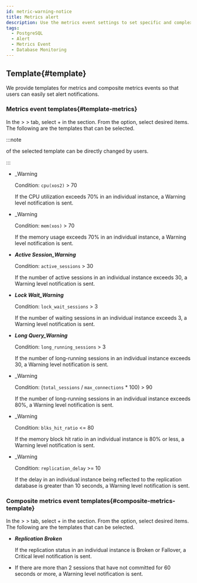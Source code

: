 ```yaml
---
id: metric-warning-notice
title: Metrics alert
description: Use the metrics event settings to set specific and complex events.
tags:
  - PostgreSQL
  - Alert
  - Metrics Event
  - Database Monitoring
---
```



<Metricswarningnotice /> 


<Compositemetricswarningnotice /> 


<Metricseventmodifydelete />


<Metricseventconditionselecttargetguide />

## Template{#template}

We provide templates for metrics and composite metrics events so that users can easily set alert notifications.

### Metrics event templates{#template-metrics}

In the <Cmdname sid="event_statistic" className="uitext" /> &gt; <Cmdname sid="event_setting" className="uitext" /> &gt; <Cmdname sid="metrics" className="uitext" /> tab, select <span class="uitext">+</span> <Cmdname sid="add_notification" className="uitext" />
in the <Cmdname sid="metrics" className="uitext" /> section. From the <Cmdname sid="template" className="uitext" /> option, select desired items. The following are the templates that can be selected.

:::note

<Cmdname sid="metrics_event_rules" className="uitext" /> of the selected template can be directly changed by users.

:::

- <p><Cmdname sid="cpu_usage" className="uitext" /><span class="uitext">_Warning</span></p>

  Condition: `cpu(xos2)` \> 70

  If the CPU utilization exceeds 70% in an individual instance, a <span class='slow'>Warning</span> level notification is sent.

- <p><Cmdname sid="memory_usage" className="uitext" /><span class="uitext">_Warning</span></p>

  Condition: `mem(xos)` \> 70

  If the memory usage exceeds 70% in an individual instance, a <span class='slow'>Warning</span> level notification is sent.

- **_Active Session_Warning_**

  Condition: `active_sessions` \> 30

  If the number of active sessions in an individual instance exceeds 30, a <span class='slow'>Warning</span> level notification is sent.

- **_Lock Wait_Warning_**

  Condition: `lock_wait_sessions` \> 3

  If the number of waiting sessions in an individual instance exceeds 3, a <span class='slow'>Warning</span> level notification is sent.

- **_Long Query_Warning_**

  Condition: `long_running_sessions` \> 3

  If the number of long-running sessions in an individual instance exceeds 30, a <span class='slow'>Warning</span> level notification is sent.

- <p><Cmdname sid="TTL07136" className="uitext" /><span class="uitext">_Warning</span></p>

  Condition: (`total_sessions` / `max_connections` \* 100) \> 90

  If the number of long-running sessions in an individual instance exceeds 80%, a <span class='slow'>Warning</span> level notification is sent.

- <p><Cmdname sid="TTL07137" className="uitext" /><span class="uitext">_Warning</span></p>

  Condition: `blks_hit_ratio` \<\= 80

  If the memory block hit ratio in an individual instance is 80% or less, a <span class='slow'>Warning</span> level notification is sent.

- <p><Cmdname sid="TTL07138" className="uitext" /><span class="uitext">_Warning</span></p>

  Condition: `replication_delay` \>\= 10

  If the delay in an individual instance being reflected to the replication database is greater than 10 seconds, a <span class='slow'>Warning</span> level notification is sent.

### Composite metrics event templates{#composite-metrics-template}

In the <Cmdname sid="event_statistic" className="uitext" /> &gt; <Cmdname sid="event_setting" className="uitext" /> &gt; <Cmdname sid="metrics" className="uitext" /> tab, select <span class="uitext">+</span> <Cmdname sid="add_notification" className="uitext" />
in the <Cmdname sid="composite_metrics" className="uitext" /> section. From the <Cmdname sid="template" className="uitext" /> option, select desired items. The following are the templates that can be selected.

- **_Replication Broken_**

  If the replication status in an individual instance is Broken or Fallover, a <span class='vslow'>Critical</span> level notification is sent.

- <p><Cmdname sid="TTL07141" className="uitext" /></p>

  If there are more than 2 sessions that have not committed for 60 seconds or more, a <span class='slow'>Warning</span> level notification is sent.
